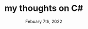 ---
title: "my thoughts on C#"
date: 'Febuary 7th, 2022'
description: "I've been working with C# professionaly for over two years now. Here are my thoughts on the
the langauge, and it's tools."
thumbnailUrl: '/.jpeg'
tags: ['programming', 'technology']
postId: 6
---